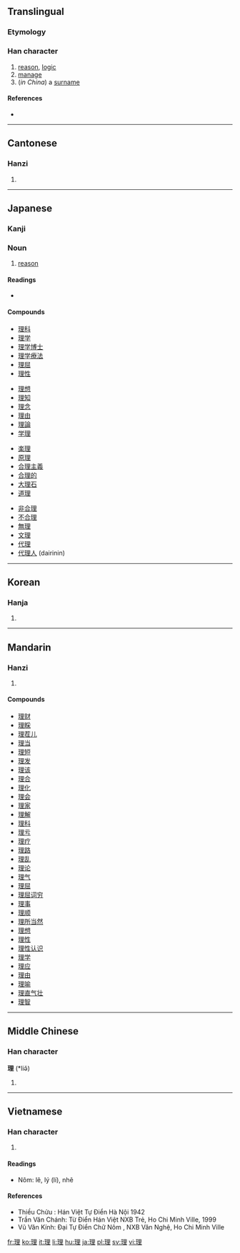{{also|&#xF9E4;}}
==Translingual==

===Etymology===
{{Han compound|玉|里|c1=s|c2=p|t1=jade|ls=psc}}

===Han character===
{{Han char|rn=96|rad=玉|as=07|sn=11|four=1611<sub>4</sub>|canj=一土田土 (MGWG)|ids=⿰[[王]][[里]]}}

# [[reason]], [[logic]]
# [[manage]]
# (''in China'') a [[surname]]

====References====
* {{Han ref|kx=0733.040|dkj=21014|dj=1145.010|hdz=21115.130|uh=7406|ud=29702|bh=B27A|bd=45690}}

----

==Cantonese==

===Hanzi===
{{yue-hanzi|jyut=|y=lei5}}

# {{defn|Cantonese|sort=玉07}}

----

==Japanese==

===Kanji===
{{ja-kanji|grade=2|rs=玉07}}

===Noun===
{{ja-noun|k|hira=り|rom=ri}}

# [[reason]]

====Readings====
* {{ja-readings|on=[[り]] (ri)|kun=[[すじ]] (suji), [[ことわり]] (kotowari), [[おさめる]] (osameru)}}

====Compounds====
{{top4}}
* [[理科]]
* [[理学]]
* [[理学博士]]
* [[理学療法]]
* [[理屈]]
* [[理性]]
{{mid4}}
* [[理想]]
* [[理知]]
* [[理念]]
* [[理由]]
* [[理論]]
* [[学理]]
{{mid4}}
* [[楽理]]
* [[原理]]
* [[合理主義]]
* [[合理的]]
* [[大理石]]
* [[道理]]
{{mid4}}
* [[非合理]]
* [[不合理]]
* [[無理]]
* [[文理]]
* [[代理]]
* [[代理人]] (dairinin)
{{bottom}}

----

==Korean==

===Hanja===
{{ko-hanja|hangeul=리>이|eumhun=|rv=ri>i|mr=ri>i|y=li>i}}

# {{defn|Korean|sort=玉07}}

----

==Mandarin==

===Hanzi===
{{cmn-hanzi|pin=[[lǐ]] ([[li3]]), [[yá]] ([[ya2]])|wg=li<sup>3</sup>, ya<sup>2</sup>}}

# {{defn|Mandarin|sort=玉07}}

====Compounds====
* [[理财]]
* [[理睬]]
* [[理茬儿]]
* [[理当]]
* [[理短]]
* [[理发]]
* [[理该]]
* [[理合]]
* [[理化]]
* [[理会]]
* [[理家]]
* [[理解]]
* [[理科]]
* [[理亏]]
* [[理疗]]
* [[理路]]
* [[理乱]]
* [[理论]]
* [[理气]]
* [[理屈]]
* [[理屈词穷]]
* [[理事]]
* [[理顺]]
* [[理所当然]]
* [[理想]]
* [[理性]]
* [[理性认识]]
* [[理学]]
* [[理应]]
* [[理由]]
* [[理喻]]
* [[理直气壮]]
* [[理智]]

----

==Middle Chinese==

===Han character===
'''理''' (*liə̌)<!--asterisk signifies that this is a reconstructed pronunciation-->

# {{defn|Middle Chinese|sort=玉07}}

----

==Vietnamese==

===Han character===
{{vi-hantu|[[lý]], [[lí]]|rs=玉07}}

# {{defn|Vietnamese|sort=玉07}}

====Readings====
* Nôm: lẽ, lý (lí), nhẽ

====References====
* Thiều Chửu : Hán Việt Tự Điển  Hà Nội 1942
* Trần Văn Chánh: Từ Điển Hán Việt NXB Trẻ, Ho Chi Minh Ville, 1999
* Vũ Văn Kính: Đại Tự Điển Chữ Nôm , NXB Văn Nghệ, Ho Chi Minh Ville

[[fr:理]]
[[ko:理]]
[[it:理]]
[[li:理]]
[[hu:理]]
[[ja:理]]
[[pl:理]]
[[sv:理]]
[[vi:理]]